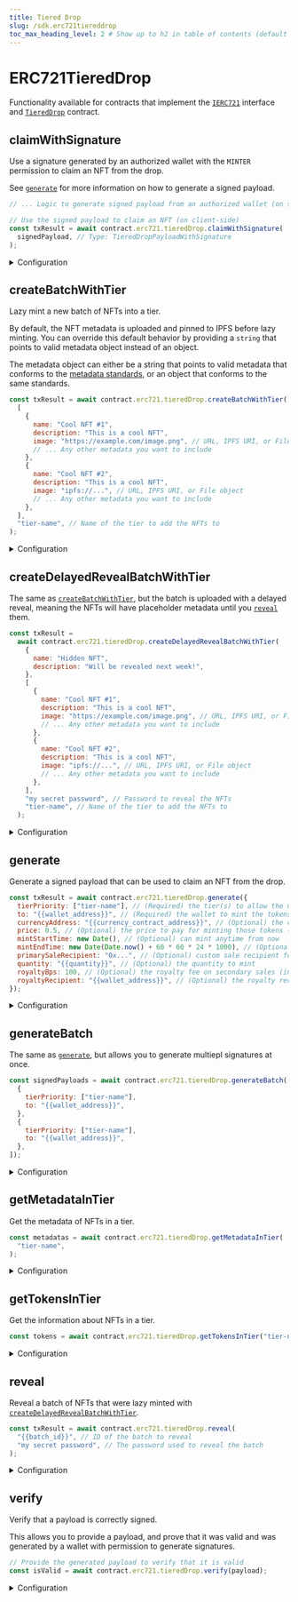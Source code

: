 ---
title: Tiered Drop
slug: /sdk.erc721tiereddrop
toc_max_heading_level: 2 # Show up to h2 in table of contents (default is up to h3)
---

# ERC721TieredDrop

Functionality available for contracts that implement the
[`IERC721`](/contracts/IERC721) interface and
[`TieredDrop`](/contracts/TieredDrop)
contract.

## claimWithSignature

Use a signature generated by an authorized wallet with the `MINTER` permission to
claim an NFT from the drop.

See [`generate`](#generate) for more information on how to generate a signed payload.

```javascript
// ... Logic to generate signed payload from an authorized wallet (on server-side)

// Use the signed payload to claim an NFT (on client-side)
const txResult = await contract.erc721.tieredDrop.claimWithSignature(
  signedPayload, // Type: TieredDropPayloadWithSignature
);
```

<details>
    <summary>Configuration</summary>
    <div>

#### signedPayload

The signed payload from [`generate`](#generate) function.

Must be of type `TieredDropPayloadWithSignature`.

</div>
</details>

## createBatchWithTier

Lazy mint a new batch of NFTs into a tier.

By default, the NFT metadata is uploaded and pinned to IPFS before lazy minting.
You can override this default behavior by providing a `string` that points to valid
metadata object instead of an object.

The metadata object can either be a string that points to valid metadata that
conforms to the [metadata standards](https://docs.opensea.io/docs/metadata-standards#metadata-structure),
or an object that conforms to the same standards.

```javascript
const txResult = await contract.erc721.tieredDrop.createBatchWithTier(
  [
    {
      name: "Cool NFT #1",
      description: "This is a cool NFT",
      image: "https://example.com/image.png", // URL, IPFS URI, or File object
      // ... Any other metadata you want to include
    },
    {
      name: "Cool NFT #2",
      description: "This is a cool NFT",
      image: "ipfs://...", // URL, IPFS URI, or File object
      // ... Any other metadata you want to include
    },
  ],
  "tier-name", // Name of the tier to add the NFTs to
);
```

<details>
    <summary>Configuration</summary>
    <div>

#### metadatas

An array of strings that point to, or objects that contain
metadata that conforms to the [metadata standards](https://docs.opensea.io/docs/metadata-standards#metadata-structure).

#### tierName

The name of the tier to add the NFTs to.

Must be a `string`.

</div>
</details>

## createDelayedRevealBatchWithTier

The same as [`createBatchWithTier`](#createbatchwithtier), but the batch is uploaded with a delayed
reveal, meaning the NFTs will have placeholder metadata until you [`reveal`](#reveal) them.

```javascript
const txResult =
  await contract.erc721.tieredDrop.createDelayedRevealBatchWithTier(
    {
      name: "Hidden NFT",
      description: "Will be revealed next week!",
    },
    [
      {
        name: "Cool NFT #1",
        description: "This is a cool NFT",
        image: "https://example.com/image.png", // URL, IPFS URI, or File object
        // ... Any other metadata you want to include
      },
      {
        name: "Cool NFT #2",
        description: "This is a cool NFT",
        image: "ipfs://...", // URL, IPFS URI, or File object
        // ... Any other metadata you want to include
      },
    ],
    "my secret password", // Password to reveal the NFTs
    "tier-name", // Name of the tier to add the NFTs to
  );
```

<details>
    <summary>Configuration</summary>
    <div>

#### placeholder

The placeholder metadata to use for the NFTs until they are revealed.

Must be an object that conforms to the [metadata standards](https://docs.opensea.io/docs/metadata-standards#metadata-structure).

#### metadatas

An array of strings that point to, or objects that contain
metadata that conforms to the [metadata standards](https://docs.opensea.io/docs/metadata-standards#metadata-structure).

#### password

The password to [`reveal`](#reveal) the batch of NFTs.

:::warning Unrecoverable
Passwords cannot be recovered or reset. If you forget your password, you will not be able to reveal your NFTs.
:::

</div>
</details>

## generate

Generate a signed payload that can be used to claim an NFT from the drop.

```javascript
const txResult = await contract.erc721.tieredDrop.generate({
  tierPriority: ["tier-name"], // (Required) the tier(s) to allow the user to claim from
  to: "{{wallet_address}}", // (Required) the wallet to mint the tokens to
  currencyAddress: "{{currency_contract_address}}", // (Optional) the currency to pay with
  price: 0.5, // (Optional) the price to pay for minting those tokens (in the currency above)
  mintStartTime: new Date(), // (Optional) can mint anytime from now
  mintEndTime: new Date(Date.now() + 60 * 60 * 24 * 1000), // (Optional) to 24h from now,
  primarySaleRecipient: "0x...", // (Optional) custom sale recipient for this token mint
  quantity: "{{quantity}}", // (Optional) the quantity to mint
  royaltyBps: 100, // (Optional) the royalty fee on secondary sales (in bps: i.e. 100 = 1%)
  royaltyRecipient: "{{wallet_address}}", // (Optional) the royalty recipient on secondary sales
});
```

<details>
    <summary>Configuration</summary>
    <div>

The `mintRequest` object you provide to the `generate` function outlines what the signature can be used for.

The `tierPriority`, `to` fields are required, while the rest are optional.

#### tierPriority (required)

The tier(s) to allow the user to claim from.

The array of tiers is used in order of rarity, i.e. On claiming,
the contract will try to give the claimer as many NFTs from the first-priority tier,
and only then move down the priority list once that tier is exhausted.

```javascript
const signature = await contract.erc721.tieredDrop.generate({
  // highlight-next-line
  tierPriority: ["tier-name"],
  to: "{{wallet_address}}",
});
```

#### to (required)

The wallet address that can use this signature to mint tokens.

This is to prevent another wallet from intercepting the signature
and using it to mint tokens for themselves.

```javascript
const signature = await contract.erc721.tieredDrop.generate({
  tierPriority: ["tier-name"],
  // highlight-next-line
  to: "{{wallet_address}}",
});
```

#### currencyAddress (optional)

The address of the currency to pay for minting the tokens (use the [`price`](#price-optional) field to specify the price).

Defaults to `NATIVE_TOKEN_ADDRESS` (the native currency of the network, e.g. Ether on Ethereum).

```javascript
const signature = await contract.erc721.tieredDrop.generate({
  tierPriority: ["tier-name"],
  to: "{{wallet_address}}",
  // highlight-next-line
  currencyAddress: "{{currency_contract_address}}",
});
```

#### price (optional)

If you want the user to pay for minting the tokens, you can specify the price **per token**.

Defaults to `0` (free minting).

```javascript
const signature = await contract.erc721.tieredDrop.generate({
  tierPriority: ["tier-name"],
  to: "{{wallet_address}}",
  // highlight-next-line
  price: "{{price}}", // The user will have to pay `price * quantity` for minting the tokens
});
```

#### mintStartTime (optional)

The time from which the signature can be used to mint tokens.

Defaults to `Date.now()` (now).

```javascript
const signature = await contract.erc721.tieredDrop.generate({
  tierPriority: ["tier-name"],
  to: "{{wallet_address}}",
  // highlight-next-line
  mintStartTime: new Date(), // The user can mint the tokens from this time
});
```

#### mintEndTime (optional)

The time until which the signature can be used to mint tokens.

Defaults to `new Date(Date.now() + 1000 * 60 * 60 * 24 * 365 * 10),` (10 years from now).

```javascript
const signature = await contract.erc721.tieredDrop.generate({
  tierPriority: ["tier-name"],
  to: "{{wallet_address}}",
  // highlight-next-line
  mintEndTime: new Date(Date.now() + 60 * 60 * 24 * 1000), // The user can mint the tokens until this time
});
```

#### primarySaleRecipient (optional)

If a `price` is specified, the funds will be sent to the `primarySaleRecipient` address.

Defaults to the `primarySaleRecipient` address of the contract.

```javascript
const signature = await contract.erc721.tieredDrop.generate({
  tierPriority: ["tier-name"],
  to: "{{wallet_address}}",
  price: "{{price}}",
  // highlight-next-line
  primarySaleRecipient: "{{wallet_address}}", // The funds will be sent to this address
});
```

#### royaltyBps (optional)

The percentage fee you want to charge for secondary sales.

Defaults to the `royaltyBps` of the contract.

```javascript
const signature = await contract.erc721.tieredDrop.generate({
  tierPriority: ["tier-name"],
  to: "{{wallet_address}}",
  // highlight-next-line
  royaltyBps: 500, // A 5% royalty fee.
});
```

#### royaltyRecipient (optional)

The address that will receive the royalty fees from secondary sales.

Defaults to the `royaltyRecipient` address of the contract.

```javascript
const signature = await contract.erc721.tieredDrop.generate({
  tierPriority: ["tier-name"],
  to: "{{wallet_address}}",
  royaltyBps: 500, // A 5% royalty fee.
  // highlight-next-line
  royaltyRecipient: "{{wallet_address}}", // The royalty fees will be sent to this address
});
```

#### quantity (optional)

The number of tokens this signature can be used to mint.

```javascript
const signature = await contract.erc721.tieredDrop.generate({
  tierPriority: ["tier-name"],
  to: "{{wallet_address}}",
  // highlight-next-line
  quantity: "{{quantity}}",
});
```

</div>
</details>

## generateBatch

The same as [`generate`](#generate), but allows you to generate multiepl signatures at once.

```javascript
const signedPayloads = await contract.erc721.tieredDrop.generateBatch([
  {
    tierPriority: ["tier-name"],
    to: "{{wallet_address}}",
  },
  {
    tierPriority: ["tier-name"],
    to: "{{wallet_address}}",
  },
]);
```

<details>
  <summary>Configuration</summary>
  <div>

#### payloadsToSign

An array of objects containing the configuration options for each signature.

See [`generate`](#generate) for the configuration options available for each signature.

</div>
</details>

## getMetadataInTier

Get the metadata of NFTs in a tier.

```javascript
const metadatas = await contract.erc721.tieredDrop.getMetadataInTier(
  "tier-name",
);
```

<details>
    <summary>Configuration</summary>
    <div>

#### tier

The tier to get the NFT metadata for.

Must be a `string`.

### Return Value

If the tier cannot be found, returns `undefined`.

Otherwise, returns an array of `NFTMetadata` objects containing the metadata of the NFTs in the tier.

```typescript
{
    uri: string; // The raw URI of the metadata
    owner: string;
    name?: string | number | undefined;
    description?: string | null | undefined;
    image?: string | null | undefined; // If the image is hosted on IPFS, the URL is https://gateway.ipfscdn.io/ipfs/<hash>
    external_url?: string | null | undefined;
    animation_url?: string | null | undefined;
    background_color?: string | undefined;
    properties?: {
        [x: string]: unknown;
    } | {
        [x: string]: unknown;
    }[] | undefined;
}[]
```

</div>
</details>

## getTokensInTier

Get the information about NFTs in a tier.

```javascript
const tokens = await contract.erc721.tieredDrop.getTokensInTier("tier-name");
```

<details>
    <summary>Configuration</summary>
    <div>

#### tier

The tier to get the NFTs for.

Must be a `string`.

### Return Value

Returns an array of `NFT` objects containing the NFT metadata.

Returns an `NFT` object containing the NFT metadata and other information about the NFT.

```typescript
{
  metadata: {
    id: string;
    uri: string; // The raw URI of the metadata
    owner: string;
    name?: string | number | undefined;
    description?: string | null | undefined;
    image?: string | null | undefined; // If the image is hosted on IPFS, the URL is https://gateway.ipfscdn.io/ipfs/<hash>
    external_url?: string | null | undefined;
    animation_url?: string | null | undefined;
    background_color?: string | undefined;
    properties?: {
        [x: string]: unknown;
    } | {
        [x: string]: unknown;
    }[] | undefined;
  };
  type: "ERC721";
}[]
```

</div>
</details>

## reveal

Reveal a batch of NFTs that were lazy minted with
[`createDelayedRevealBatchWithTier`](#createdelayedrevealbatchwithtier).

```javascript
const txResult = await contract.erc721.tieredDrop.reveal(
  "{{batch_id}}", // ID of the batch to reveal
  "my secret password", // The password used to reveal the batch
);
```

<details>
    <summary>Configuration</summary>
    <div>

#### batchId

The ID of the batch to reveal.

Must be a `string`, `number`, or `BigNumber`.

#### password

The password you set when creating the batch.

Must be a `string`.

</div>
</details>

## verify

Verify that a payload is correctly signed.

This allows you to provide a payload, and prove that it was valid and was generated
by a wallet with permission to generate signatures.

```javascript
// Provide the generated payload to verify that it is valid
const isValid = await contract.erc721.tieredDrop.verify(payload);
```

<details>
  <summary>Configuration</summary>
  <div>

#### payload (required)

The payload to verify.

Must be of type `TieredDropPayloadWithSignature`.

### Return Value

Returns `true` if the payload is valid, `false` otherwise.

```typescript
boolean;
```

</div>
</details>
